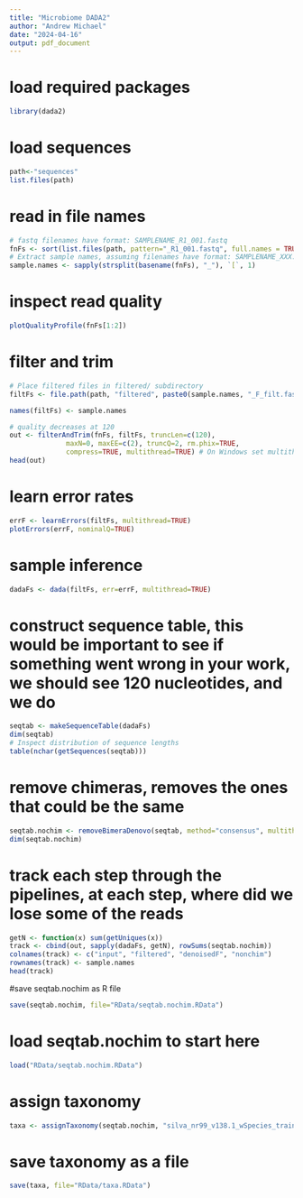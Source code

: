 ```yaml
---
title: "Microbiome DADA2"
author: "Andrew Michael"
date: "2024-04-16"
output: pdf_document
---
```


# load required packages
```r
library(dada2)
```

# load sequences
```r
path<-"sequences"
list.files(path)
```

# read in file names
```r
# fastq filenames have format: SAMPLENAME_R1_001.fastq
fnFs <- sort(list.files(path, pattern="_R1_001.fastq", full.names = TRUE))
# Extract sample names, assuming filenames have format: SAMPLENAME_XXX.fastq
sample.names <- sapply(strsplit(basename(fnFs), "_"), `[`, 1)
```

# inspect read quality
```r
plotQualityProfile(fnFs[1:2])
```

# filter and trim
```r
# Place filtered files in filtered/ subdirectory
filtFs <- file.path(path, "filtered", paste0(sample.names, "_F_filt.fastq.gz"))

names(filtFs) <- sample.names

# quality decreases at 120
out <- filterAndTrim(fnFs, filtFs, truncLen=c(120),
              maxN=0, maxEE=c(2), truncQ=2, rm.phix=TRUE,
              compress=TRUE, multithread=TRUE) # On Windows set multithread=FALSE
head(out)
```

# learn error rates
```r
errF <- learnErrors(filtFs, multithread=TRUE)
plotErrors(errF, nominalQ=TRUE)
```

# sample inference
```r
dadaFs <- dada(filtFs, err=errF, multithread=TRUE)
```

# construct sequence table, this would be important to see if something went wrong in your work, we should see 120 nucleotides, and we do
```r
seqtab <- makeSequenceTable(dadaFs)
dim(seqtab)
# Inspect distribution of sequence lengths
table(nchar(getSequences(seqtab)))
```

# remove chimeras, removes the ones that could be the same
```r
seqtab.nochim <- removeBimeraDenovo(seqtab, method="consensus", multithread=TRUE, verbose=TRUE)
dim(seqtab.nochim)
```

# track each step through the pipelines, at each step, where did we lose some of the reads
```r
getN <- function(x) sum(getUniques(x))
track <- cbind(out, sapply(dadaFs, getN), rowSums(seqtab.nochim))
colnames(track) <- c("input", "filtered", "denoisedF", "nonchim")
rownames(track) <- sample.names
head(track)
```

#save seqtab.nochim as R file
```r
save(seqtab.nochim, file="RData/seqtab.nochim.RData")
```

# load seqtab.nochim to start here
```r
load("RData/seqtab.nochim.RData")
```

# assign taxonomy
```r
taxa <- assignTaxonomy(seqtab.nochim, "silva_nr99_v138.1_wSpecies_train_set.fa.gz", multithread=TRUE)
```

# save taxonomy as a file
```r
save(taxa, file="RData/taxa.RData")
```
